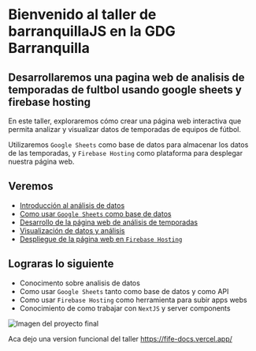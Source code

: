 # Bienvenido al taller de barranquillaJS en la GDG Barranquilla

## Desarrollaremos una pagina web de analisis de temporadas de fultbol usando google sheets y firebase hosting

En este taller, exploraremos cómo crear una página web interactiva que permita analizar y visualizar datos de temporadas de equipos de fútbol.

Utilizaremos `Google Sheets` como base de datos para almacenar los datos de las temporadas, y `Firebase Hosting` como plataforma para desplegar nuestra página web.

## Veremos

- [Introducción al análisis de datos](/introduction/analitycs)
- [Como usar `Google Sheets` como base de datos](/google-intro/google-sheets)
- [Desarrollo de la página web de análisis de temporadas](/development/how-to-start)
- [Visualización de datos y análisis](/data-visualization/start-visual)
- [Despliegue de la página web en `Firebase Hosting`](/deployment/how-to-deploy)

## Lograras lo siguiente

- Conocimento sobre analisis de datos
- Como usar `Google Sheets` tanto como base de datos y como API
- Como usar `Firebase Hosting` como herramienta para subir apps webs
- Conocimiento de como trabajar con `NextJS` y server components

![Imagen del proyecto final](../public/examples/result.png)

Aca dejo una version funcional del taller https://fife-docs.vercel.app/
